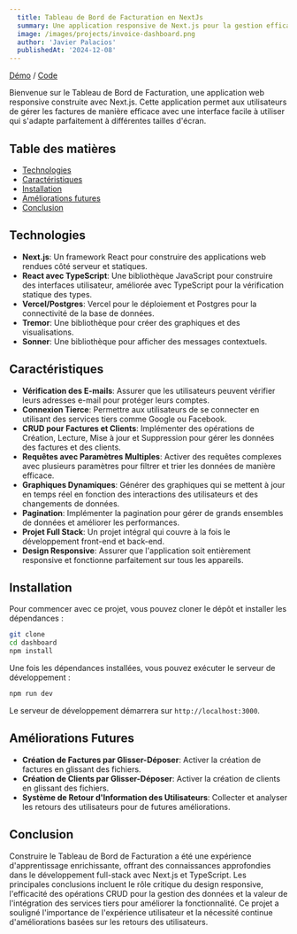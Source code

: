 ```yaml
---
  title: Tableau de Bord de Facturation en NextJs
  summary: Une application responsive de Next.js pour la gestion efficace des factures avec vérification des e-mails, connexion tierce, opérations CRUD et graphiques dynamiques.
  image: /images/projects/invoice-dashboard.png
  author: 'Javier Palacios'
  publishedAt: '2024-12-08'
---
```


[Démo](https://nextjs-dashboard-ftlutizro-helkyars-projects.vercel.app/) / [Code](https://github.com/helkyar/nextjs-dashboard)

Bienvenue sur le Tableau de Bord de Facturation, une application web responsive construite avec Next.js. Cette application permet aux utilisateurs de gérer les factures de manière efficace avec une interface facile à utiliser qui s'adapte parfaitement à différentes tailles d'écran.

## Table des matières

- [Technologies](#technologies)
- [Caractéristiques](#caractéristiques)
- [Installation](#installation)
- [Améliorations futures](#améliorations-futures)
- [Conclusion](#conclusion)

## Technologies

- **Next.js**: Un framework React pour construire des applications web rendues côté serveur et statiques.
- **React avec TypeScript**: Une bibliothèque JavaScript pour construire des interfaces utilisateur, améliorée avec TypeScript pour la vérification statique des types.
- **Vercel/Postgres**: Vercel pour le déploiement et Postgres pour la connectivité de la base de données.
- **Tremor**: Une bibliothèque pour créer des graphiques et des visualisations.
- **Sonner**: Une bibliothèque pour afficher des messages contextuels.

## Caractéristiques

- **Vérification des E-mails**: Assurer que les utilisateurs peuvent vérifier leurs adresses e-mail pour protéger leurs comptes.
- **Connexion Tierce**: Permettre aux utilisateurs de se connecter en utilisant des services tiers comme Google ou Facebook.
- **CRUD pour Factures et Clients**: Implémenter des opérations de Création, Lecture, Mise à jour et Suppression pour gérer les données des factures et des clients.
- **Requêtes avec Paramètres Multiples**: Activer des requêtes complexes avec plusieurs paramètres pour filtrer et trier les données de manière efficace.
- **Graphiques Dynamiques**: Générer des graphiques qui se mettent à jour en temps réel en fonction des interactions des utilisateurs et des changements de données.
- **Pagination**: Implémenter la pagination pour gérer de grands ensembles de données et améliorer les performances.
- **Projet Full Stack**: Un projet intégral qui couvre à la fois le développement front-end et back-end.
- **Design Responsive**: Assurer que l'application soit entièrement responsive et fonctionne parfaitement sur tous les appareils.

## Installation

Pour commencer avec ce projet, vous pouvez cloner le dépôt et installer les dépendances :

```bash
git clone
cd dashboard
npm install
```

Une fois les dépendances installées, vous pouvez exécuter le serveur de développement :

```bash
npm run dev
```

Le serveur de développement démarrera sur `http://localhost:3000`.

## Améliorations Futures

- **Création de Factures par Glisser-Déposer**: Activer la création de factures en glissant des fichiers.
- **Création de Clients par Glisser-Déposer**: Activer la création de clients en glissant des fichiers.
- **Système de Retour d'Information des Utilisateurs**: Collecter et analyser les retours des utilisateurs pour de futures améliorations.

## Conclusion

Construire le Tableau de Bord de Facturation a été une expérience d'apprentissage enrichissante, offrant des connaissances approfondies dans le développement full-stack avec Next.js et TypeScript. Les principales conclusions incluent le rôle critique du design responsive, l'efficacité des opérations CRUD pour la gestion des données et la valeur de l'intégration des services tiers pour améliorer la fonctionnalité. Ce projet a souligné l'importance de l'expérience utilisateur et la nécessité continue d'améliorations basées sur les retours des utilisateurs.
